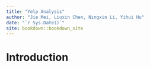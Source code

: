```yaml
--- 
title: "Yelp Analysis"
author: "Jie Mei, Liuxin Chen, Ningxin Li, Yihui Hu"
date: "`r Sys.Date()`"
site: bookdown::bookdown_site
---
```


# Introduction

